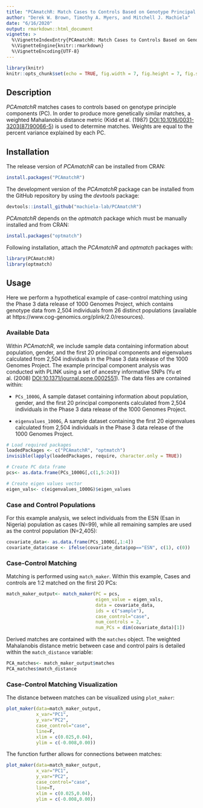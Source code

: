 ```yaml
---
title: "PCAmatchR: Match Cases to Controls Based on Genotype Principal Components"
author: "Derek W. Brown, Timothy A. Myers, and Mitchell J. Machiela"
date: "6/16/2020"
output: rmarkdown::html_document
vignette: >
  %\VignetteIndexEntry{PCAmatchR: Match Cases to Controls Based on Genotype Principal Components}
  %\VignetteEngine{knitr::rmarkdown}
  %\VignetteEncoding{UTF-8}
---
```


```r
library(knitr)
knitr::opts_chunk$set(echo = TRUE, fig.width = 7, fig.height = 7, fig.show = "hold")
```

## Description

*PCAmatchR* matches cases to controls based on genotype principle components (PC). In order to produce more genetically similar matches, a weighted Mahalanobis distance metric (Kidd et al. (1987) <DOI:10.1016/0031-3203(87)90066-5>) is used to determine matches. Weights are equal to the percent variance explained by each PC.

## Installation
The release version of *PCAmatchR* can be installed from CRAN:
```r
install.packages("PCAmatchR")
```
The development version of the *PCAmatchR* package can be installed from the GitHub repository by using the *devtools* package:
```r
devtools::install_github("machiela-lab/PCAmatchR")
```
*PCAmatchR* depends on the *optmatch* package which must be manually installed and from CRAN:
```r
install.packages("optmatch")
```

Following installation, attach the *PCAmatchR* and *optmatch* packages with:
```r
library(PCAmatchR)
library(optmatch)
```

## Usage
Here we perform a hypothetical example of case-control matching using the Phase 3 data release of 1000 Genomes Project, which contains genotype data from 2,504 individuals from 26 distinct populations (available at https://www.cog-genomics.org/plink/2.0/resources). 

### Available Data
Within *PCAmatchR*, we include sample data containing information about population, gender, and the first 20 principal components and eigenvalues calculated from 2,504 individuals in the Phase 3 data release of the 1000 Genomes Project. The example principal component analysis was conducted with PLINK using a set of ancestry informative SNPs (Yu et al. (2008) <DOI:10.1371/journal.pone.0002551>). The data files are contained within: 

- `PCs_1000G`, A sample dataset containing information about population, gender, and the first 20 principal components calculated from 2,504 individuals in the Phase 3 data release of the 1000 Genomes Project.

- `eigenvalues_1000G`, A sample dataset containing the first 20 eigenvalues calculated from 2,504 individuals in the Phase 3 data release of the 1000 Genomes Project.

```r
# Load required packages
loadedPackages <- c("PCAmatchR", "optmatch")
invisible(lapply(loadedPackages, require, character.only = TRUE))

# Create PC data frame
pcs<- as.data.frame(PCs_1000G[,c(1,5:24)])

# Create eigen values vector
eigen_vals<- c(eigenvalues_1000G)$eigen_values
```

### Case and Control Populations
For this example analysis, we select individuals from the ESN (Esan in Nigeria) population as cases (N=99), while all remaining samples are used as the control population (N=2,405):
```r
covariate_data<- as.data.frame(PCs_1000G[,1:4])
covariate_data$case <- ifelse(covariate_data$pop=="ESN", c(1), c(0))
```

### Case-Control Matching
Matching is performed using `match_maker`. Within this example, Cases and controls are 1:2 matched on the first 20 PCs: 
```r
match_maker_output<- match_maker(PC = pcs,
                                 eigen_value = eigen_vals,
                                 data = covariate_data,
                                 ids = c("sample"),
                                 case_control="case",
                                 num_controls = 2,
                                 num_PCs = dim(covariate_data)[1])
```
Derived matches are contained with the `matches` object. The weighted Mahalanobis distance metric between case and control pairs is detailed within the `match_distance` variable:
```r
PCA_matches<- match_maker_output$matches
PCA_matches$match_distance
```

### Case-Control Matching Visualization
The distance between matches can be visualized using `plot_maker`: 
```r
plot_maker(data=match_maker_output,
           x_var="PC1",
           y_var="PC2",
           case_control="case",
           line=F,
           xlim = c(0.025,0.04),
           ylim = c(-0.008,0.00))
```

The function further allows for connections between matches:
```r
plot_maker(data=match_maker_output,
           x_var="PC1",
           y_var="PC2",
           case_control="case",
           line=T,
           xlim = c(0.025,0.04),
           ylim = c(-0.008,0.00))
```

